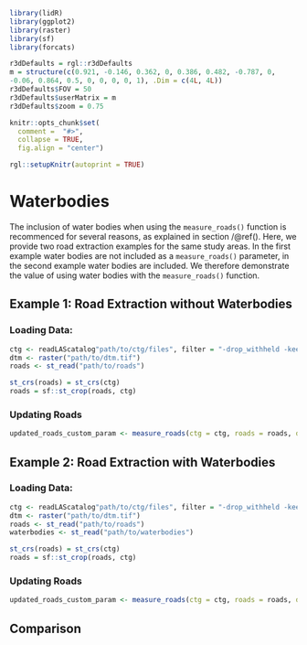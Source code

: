 ```r
library(lidR)
library(ggplot2)
library(raster)
library(sf)
library(forcats)

r3dDefaults = rgl::r3dDefaults
m = structure(c(0.921, -0.146, 0.362, 0, 0.386, 0.482, -0.787, 0, 
-0.06, 0.864, 0.5, 0, 0, 0, 0, 1), .Dim = c(4L, 4L))
r3dDefaults$FOV = 50
r3dDefaults$userMatrix = m
r3dDefaults$zoom = 0.75

knitr::opts_chunk$set(
  comment =  "#>", 
  collapse = TRUE,
  fig.align = "center")

rgl::setupKnitr(autoprint = TRUE)
```

# Waterbodies {#sec-waterbodies}

The inclusion of water bodies when using the `measure_roads()` function is recommenced for several reasons, as explained in section /@ref(). Here, we provide two road extraction examples for the same study areas. In the first example water bodies are not included as a `measure_roads()` parameter, in the second example water bodies are included. We therefore demonstrate the value of using water bodies with the `measure_roads()` function. 

## Example 1: Road Extraction without Waterbodies

### Loading Data: {#sec-loading-data_wb}

``` r
ctg <- readLAScatalog"path/to/ctg/files", filter = "-drop_withheld -keep_random_fraction 0.25")
dtm <- raster("path/to/dtm.tif")
roads <- st_read("path/to/roads")

st_crs(roads) = st_crs(ctg)
roads = sf::st_crop(roads, ctg)
```

### Updating Roads

```R
updated_roads_custom_param <- measure_roads(ctg = ctg, roads = roads, dtm = dtm)
```

## Example 2: Road Extraction with Waterbodies

### Loading Data: {#sec-loading-data_wb}

``` r
ctg <- readLAScatalog"path/to/ctg/files", filter = "-drop_withheld -keep_random_fraction 0.25")
dtm <- raster("path/to/dtm.tif")
roads <- st_read("path/to/roads")
waterbodies <- st_read("path/to/waterbodies")

st_crs(roads) = st_crs(ctg)
roads = sf::st_crop(roads, ctg)
```

### Updating Roads

```R
updated_roads_custom_param <- measure_roads(ctg = ctg, roads = roads, dtm = dtm, water = water)
```
## Comparison

